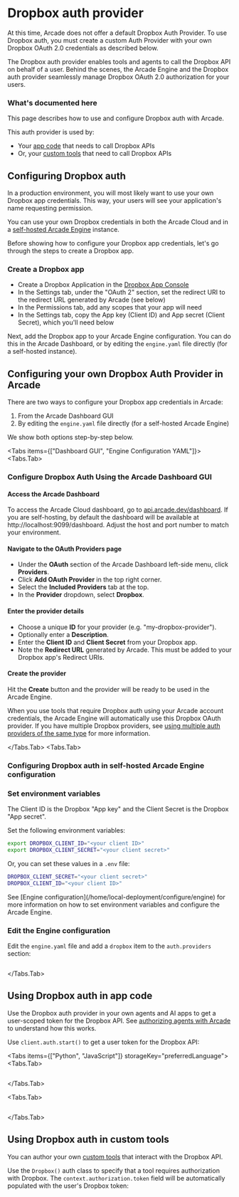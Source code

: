 
# Dropbox auth provider

<Note>
  At this time, Arcade does not offer a default Dropbox Auth Provider. To use
  Dropbox auth, you must create a custom Auth Provider with your own Dropbox
  OAuth 2.0 credentials as described below.
</Note>

The Dropbox auth provider enables tools and agents to call the Dropbox API on behalf of a user. Behind the scenes, the Arcade Engine and the Dropbox auth provider seamlessly manage Dropbox OAuth 2.0 authorization for your users.

### What's documented here

This page describes how to use and configure Dropbox auth with Arcade.

This auth provider is used by:

- Your [app code](#using-dropbox-auth-in-app-code) that needs to call Dropbox APIs
- Or, your [custom tools](#using-dropbox-auth-in-custom-tools) that need to call Dropbox APIs

## Configuring Dropbox auth

In a production environment, you will most likely want to use your own Dropbox app credentials. This way, your users will see your application's name requesting permission.

You can use your own Dropbox credentials in both the Arcade Cloud and in a [self-hosted Arcade Engine](/home/local-deployment/install/local) instance.

Before showing how to configure your Dropbox app credentials, let's go through the steps to create a Dropbox app.

### Create a Dropbox app

- Create a Dropbox Application in the [Dropbox App Console](https://www.dropbox.com/developers/apps)
- In the Settings tab, under the "OAuth 2" section, set the redirect URI to the redirect URL generated by Arcade (see below)
- In the Permissions tab, add any scopes that your app will need
- In the Settings tab, copy the App key (Client ID) and App secret (Client Secret), which you'll need below

Next, add the Dropbox app to your Arcade Engine configuration. You can do this in the Arcade Dashboard, or by editing the `engine.yaml` file directly (for a self-hosted instance).

## Configuring your own Dropbox Auth Provider in Arcade

There are two ways to configure your Dropbox app credentials in Arcade:

1. From the Arcade Dashboard GUI
2. By editing the `engine.yaml` file directly (for a self-hosted Arcade Engine)

We show both options step-by-step below.

<Tabs items={["Dashboard GUI", "Engine Configuration YAML"]}>
<Tabs.Tab>

### Configure Dropbox Auth Using the Arcade Dashboard GUI

<Steps>

#### Access the Arcade Dashboard

To access the Arcade Cloud dashboard, go to [api.arcade.dev/dashboard](https://api.arcade.dev/dashboard). If you are self-hosting, by default the dashboard will be available at http://localhost:9099/dashboard. Adjust the host and port number to match your environment.

#### Navigate to the OAuth Providers page

- Under the **OAuth** section of the Arcade Dashboard left-side menu, click **Providers**.
- Click **Add OAuth Provider** in the top right corner.
- Select the **Included Providers** tab at the top.
- In the **Provider** dropdown, select **Dropbox**.

#### Enter the provider details

- Choose a unique **ID** for your provider (e.g. "my-dropbox-provider").
- Optionally enter a **Description**.
- Enter the **Client ID** and **Client Secret** from your Dropbox app.
- Note the **Redirect URL** generated by Arcade. This must be added to your Dropbox app's Redirect URIs.

#### Create the provider

Hit the **Create** button and the provider will be ready to be used in the Arcade Engine.

</Steps>

When you use tools that require Dropbox auth using your Arcade account credentials, the Arcade Engine will automatically use this Dropbox OAuth provider. If you have multiple Dropbox providers, see [using multiple auth providers of the same type](/home/auth-providers#using-multiple-providers-of-the-same-type) for more information.

</Tabs.Tab>
<Tabs.Tab>

### Configuring Dropbox auth in self-hosted Arcade Engine configuration

<Steps>

### Set environment variables

<Note>
  The Client ID is the Dropbox "App key" and the Client Secret is the Dropbox
  "App secret".
</Note>

Set the following environment variables:

```bash
export DROPBOX_CLIENT_ID="<your client ID>"
export DROPBOX_CLIENT_SECRET="<your client secret>"
```

Or, you can set these values in a `.env` file:

```bash
DROPBOX_CLIENT_SECRET="<your client secret>"
DROPBOX_CLIENT_ID="<your client ID>"
```

<Tip>
  See [Engine configuration](/home/local-deployment/configure/engine) for more information on how
  to set environment variables and configure the Arcade Engine.
</Tip>

### Edit the Engine configuration

Edit the `engine.yaml` file and add a `dropbox` item to the `auth.providers` section:

```yaml file=<rootDir>/examples/code/integrations/dropbox/config_provider.engine.yaml {3-9}

```

</Steps>

</Tabs.Tab>
</Tabs>

## Using Dropbox auth in app code

Use the Dropbox auth provider in your own agents and AI apps to get a user-scoped token for the Dropbox API. See [authorizing agents with Arcade](/home/auth/how-arcade-helps) to understand how this works.

Use `client.auth.start()` to get a user token for the Dropbox API:

<Tabs items={["Python", "JavaScript"]} storageKey="preferredLanguage">
<Tabs.Tab>

```python file=<rootDir>/examples/code/integrations/dropbox/custom_auth.py {8-12}

```

</Tabs.Tab>

<Tabs.Tab>

```javascript file=<rootDir>/examples/code/integrations/dropbox/custom_auth.js {8-10}

```

</Tabs.Tab>

</Tabs>

## Using Dropbox auth in custom tools

You can author your own [custom tools](/home/build-tools/create-a-toolkit) that interact with the Dropbox API.

Use the `Dropbox()` auth class to specify that a tool requires authorization with Dropbox. The `context.authorization.token` field will be automatically populated with the user's Dropbox token:

```python file=<rootDir>/examples/code/integrations/dropbox/custom_tool.py {5-6,9-13,23}

```
